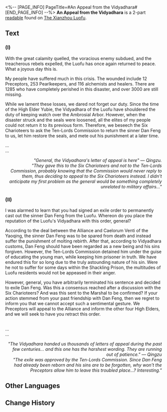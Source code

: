 <%-- [PAGE_INFO]
PageTitle=#An Appeal from the Vidyadhara#
[END_PAGE_INFO] --%>
{{Readable Infobox
|id           = 199
|partIds      = 190422;190423
|title        = 
|image        = Item Xianzhou Parchment.png
|world        = The Xianzhou Luofu
|parts        = 2
|author       = <!--to be added-->
|description  = A letter of appeal from the Vidyadhara Preceptors of the Luofu to the Six Charioteers.
|part1        = (I)
|source1      = {{cx|Source missing}}
|part2        = (II)
|source2      = {{cx|Source missing}}
|characters   = 
|factions     = 
}}
'''An Appeal from the Vidyadhara''' is a 2-part [[readable]] found on [[The Xianzhou Luofu]].
<!--
==Location==
{{Map Embed|<map name>|<marker id>}}
-->
==Text==
===(I)===
{{Size|32|'''To the Esteemed Six Charioteers of the Luofu:'''}}

With the great calamity quelled, the voracious enemy subdued, and the treacherous rebels expelled, the Luofu has once again returned to peace. What a joyous day this is.

My people have suffered much in this crisis. The wounded include 12 Preceptors, 253 Pearlkeepers, and 116 alchemists and healers. There are 1285 who have completely perished in this disaster, and over 3000 are still missing.

While we lament these losses, we dared not forget our duty. Since the time of the High Elder Yubie, the Vidyadhara of the Luofu have shouldered the duty of keeping watch over the Ambrosial Arbor. However, when the disaster struck and the seals were loosened, all the elites of my people could not return it to its previous form. Therefore, we beseech the Six Charioteers to ask the Ten-Lords Commission to return the sinner Dan Feng to us, let him restore the seals, and mete out his punishment at a later time.

<div align="right">{{Size|32|'''Yours respectfully,<br />
Suguang, Vidyadhara Preceptor'''}}</div>

...<br />
...

<div align="right">''"General, the Vidyadhara's letter of appeal is here" &mdash; Qingzu.''<br />
''"They gave this to the Six Charioteers and not to the Ten-Lords Commission, probably knowing that the Commission would never reply to them, thus deciding to appeal to the Six Charioteers instead. I didn't anticipate my first problem as the general would be something completely unrelated to military affairs..."''</div>

===(II)===
{{Size|32|'''To the Esteemed General Jing Yuan:'''}}

I was alarmed to learn that you had signed an exile order to permanently cast out the sinner Dan Feng from the Luofu. Whereon do you place the reputation of the Luofu's Vidyadhara with this order, general?

According to the deal between the Alliance and Caelorum Venti of the Yaoqing, the sinner Dan Feng was to be spared from death and instead suffer the punishment of molting rebirth. After that, according to Vidyadhara customs, Dan Feng should have been regarded as a new being and his sins forgiven. However, the Ten-Lords Commission detained him under the guise of educating the young man, while keeping him prisoner in truth. We have endured this for so long due to the truly astounding nature of his sin. Were he not to suffer for some days within the Shackling Prison, the multitudes of Luofu residents would not be appeased in their anger.

However, general, you have arbitrarily terminated his sentence and decided to exile Dan Feng. Was this a consensus reached after a discussion with the Six Charioteers? And was this sent to the Marshal to be confirmed? If your action stemmed from your past friendship with Dan Feng, then we regret to inform you that we cannot accept such a sentimental gesture. We Preceptors will appeal to the Alliance and inform the other four High Elders, and we will seek to have you retract this order.

<div align="right">{{Size|32|'''Yours respectfully,<br />
Shaoying, Vidyadhara Preceptor'''}}</div><br />...<br />
...

<div align="right">''"The Vidyadhara handed us thousands of letters of appeal during the past few centuries... and this one has the harshest wording. They are running out of patience." &mdash; Qingzu''<br />
''"The exile was approved by the Ten-Lords Commission. Since Dan Feng had already been reborn and his sins are to be forgotten, why won't the Preceptors allow him to leave this troubled place...? Interesting."''</div>

<!--
==Trivia==
* 
-->
==Other Languages==
{{Other Languages
|en   = An Appeal from the Vidyadhara
|zhs  = 来自持明的诉折
|zht  = 來自持明的訴折
|ja   = 持明からの訴状
|ko   = 비디아다라로부터의 청원
|es   = Apelación de los vidyadhara
|fr   = Un appel des Vidyadhariens
|ru   = Официальные письма видьядхара
|th   = คำร้องเรียนจาก Vidyadhara
|vi   = Lời Kêu Gọi Từ Vidyadhara
|de   = Ein Ansuchen des Vidyadhara
|id   = Permohonan Banding dari Vidyadhara
|pt   = Um Apelo dos Vidyadharas
}}

==Change History==
{{Change History|1.3}}
